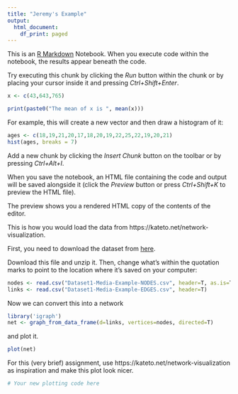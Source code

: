 ```yaml
---
title: "Jeremy's Example"
output:
  html_document:
    df_print: paged
---
```


This is an [R Markdown](http://rmarkdown.rstudio.com) Notebook. When you execute code within the notebook, the results appear beneath the code. 

Try executing this chunk by clicking the *Run* button within the chunk or by placing your cursor inside it and pressing *Ctrl+Shift+Enter*. 

```r
x <- c(43,643,765)

print(paste0("The mean of x is ", mean(x)))
```


For example, this will create a new vector and then draw a histogram of it:

```r

ages <- c(18,19,21,20,17,18,20,19,22,25,22,19,20,21)
hist(ages, breaks = 7)

```



Add a new chunk by clicking the *Insert Chunk* button on the toolbar or by pressing *Ctrl+Alt+I*.

When you save the notebook, an HTML file containing the code and output will be saved alongside it (click the *Preview* button or press *Ctrl+Shift+K* to preview the HTML file).

The preview shows you a rendered HTML copy of the contents of the editor.

This is how you would load the data from https://kateto.net/network-visualization.

First, you need to download the dataset from [here](http://www.kateto.net/wordpress/wp-content/uploads/2019/06/sunbelt2019.zip).

Download this file and unzip it. Then, change what's within the quotation marks to point to the location where it's saved on your computer:

```r

nodes <- read.csv("Dataset1-Media-Example-NODES.csv", header=T, as.is=T)
links <- read.csv("Dataset1-Media-Example-EDGES.csv", header=T)
```

Now we can convert this into a network
```r
library('igraph')
net <- graph_from_data_frame(d=links, vertices=nodes, directed=T) 
```

and plot it.

```r
plot(net)
```

For this (very brief) assignment, use https://kateto.net/network-visualization as inspiration and make this plot look nicer.

```r

# Your new plotting code here

```
